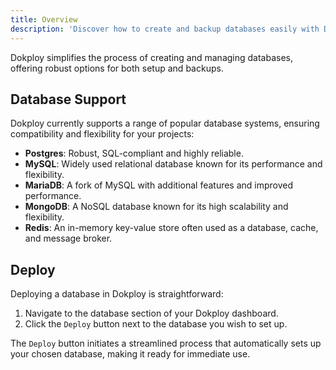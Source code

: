 ```yaml
---
title: Overview
description: 'Discover how to create and backup databases easily with Dokploy, supporting a variety of database systems.'
---
```


Dokploy simplifies the process of creating and managing databases, offering robust options for both setup and backups.


## Database Support

Dokploy currently supports a range of popular database systems, ensuring compatibility and flexibility for your projects:

- **Postgres**: Robust, SQL-compliant and highly reliable.
- **MySQL**: Widely used relational database known for its performance and flexibility.
- **MariaDB**: A fork of MySQL with additional features and improved performance.
- **MongoDB**: A NoSQL database known for its high scalability and flexibility.
- **Redis**: An in-memory key-value store often used as a database, cache, and message broker.


## Deploy

Deploying a database in Dokploy is straightforward:

1. Navigate to the database section of your Dokploy dashboard.
2. Click the `Deploy` button next to the database you wish to set up.


The `Deploy` button initiates a streamlined process that automatically sets up your chosen database, making it ready for immediate use.
